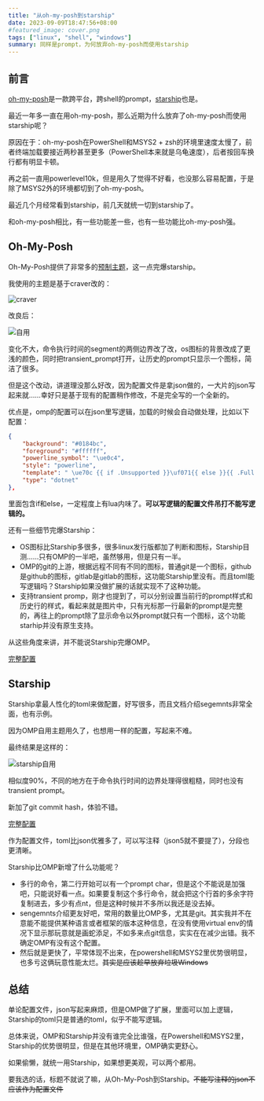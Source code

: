 ```yaml
---
title: "从oh-my-posh到starship"
date: 2023-09-09T18:47:56+08:00
#featured_image: cover.png
tags: ["linux", "shell", "windows"]
summary: 同样是prompt，为何放弃oh-my-posh而使用starship
---
```


## 前言

[oh-my-posh](https://ohmyposh.dev/)是一款跨平台，跨shell的prompt，[starship](https://starship.rs)也是。

最近一年多一直在用oh-my-posh，那么近期为什么放弃了oh-my-posh而使用starship呢？

原因在于：oh-my-posh在PowerShell和MSYS2 + zsh的环境里速度太慢了，前者终端加载要接近两秒甚至更多（PowerShell本来就是乌龟速度），后者按回车换行都有明显卡顿。

再之前一直用powerlevel10k，但是用久了觉得不好看，也没那么容易配置，于是除了MSYS2外的环境都切到了oh-my-posh。

最近几个月经常看到starship，前几天就统一切到starship了。

和oh-my-posh相比，有一些功能差一些，也有一些功能比oh-my-posh强。

## Oh-My-Posh

Oh-My-Posh提供了非常多的[预制主题](https://ohmyposh.dev/docs/themes)，这一点完爆starship。

我使用的主题是基于craver改的：

![craver](01.png)

改良后：

![自用](02.png)

变化不大，命令执行时间的segment的两侧边界改了改，os图标的背景改成了更浅的颜色，同时把transient_prompt打开，让历史的prompt只显示一个图标，简洁了很多。

但是这个改动，讲道理没那么好改，因为配置文件是拿json做的，一大片的json写起来就……幸好只是基于现有的配置稍作修改，不是完全写的一个全新的。

优点是，omp的配置可以在json里写逻辑，加载的时候会自动做处理，比如以下配置：

``` json
{
    "background": "#0184bc",
    "foreground": "#ffffff",
    "powerline_symbol": "\ue0c4",
    "style": "powerline",
    "template": " \ue70c {{ if .Unsupported }}\uf071{{ else }}{{ .Full }}{{ end }} ",
    "type": "dotnet"
},
```

里面包含if和else，一定程度上有lua内味了。**可以写逻辑的配置文件吊打不能写逻辑的。**

还有一些细节完爆Starship：

* OS图标比Starship多很多，很多linux发行版都加了判断和图标，Starship目测……只有OMP的一半吧，虽然够用，但是只有一半。
* OMP的git的上游，根据远程不同有不同的图标，普通git是一个图标，github是github的图标，gitlab是gitlab的图标，这功能Starship里没有。而且toml能写逻辑吗？Starship如果没做扩展的话就实现不了这种功能。
* 支持transient promp，刚才也提到了，可以分别设置当前行的prompt样式和历史行的样式，看起来就是图片中，只有光标那一行最新的prompt是完整的，再往上的prompt除了显示命令以外prompt就只有一个图标，这个功能starhip并没有原生支持。

从这些角度来讲，并不能说Starship完爆OMP。

[完整配置](https://github.com/realth000/config/blob/master/015-oh-my-posh/craver_self.omp.json)

## Starship

Starship拿最人性化的toml来做配置，好写很多，而且文档介绍segemnts非常全面，也有示例。

因为OMP自用主题用久了，也想用一样的配置，写起来不难。

最终结果是这样的：

![starship自用](03.png)

相似度90%，不同的地方在于命令执行时间的边界处理得很粗糙，同时也没有transient prompt。

新加了git commit hash，体验不错。

[完整配置](https://github.com/realth000/config/blob/master/026-starship/starship.toml)

作为配置文件，toml比json优雅多了，可以写注释（json5就不要提了），分段也更清晰。

Starship比OMP新增了什么功能呢？

* 多行的命令，第二行开始可以有一个prompt char，但是这个不能说是加强吧，只能说好看一点。如果要复制这个多行命令，就会把这个行首的多余字符复制进去，多少有点nt，但是这种时候并不多所以我还是没去掉。
* sengemnts介绍更友好吧，常用的数量比OMP多，尤其是git。其实我并不在意能不能提供某种语言或者框架的版本这种信息，在没有使用virtual env的情况下显示那玩意就是画蛇添足，不如多来点git信息，实实在在减少出错。我不确定OMP有没有这个配置。
* 然后就是更快了，平常体现不出来，在powershell和MSYS2里优势很明显，也多亏这俩玩意性能太烂。~~其实是应该趁早放弃垃圾Windows~~

## 总结

单论配置文件，json写起来麻烦，但是OMP做了扩展，里面可以加上逻辑，Starship的toml只是普通的toml，似乎不能写逻辑。

总体来说，OMP和Starship并没有谁完全比谁强，在Powershell和MSYS2里，Starship的优势很明显，但是在其他环境里，OMP确实更舒心。

如果偷懒，就统一用Starship，如果想更美观，可以两个都用。

要我选的话，标题不就说了嘛，从Oh-My-Posh到Starship。~~不能写注释的json不应该作为配置文件~~
